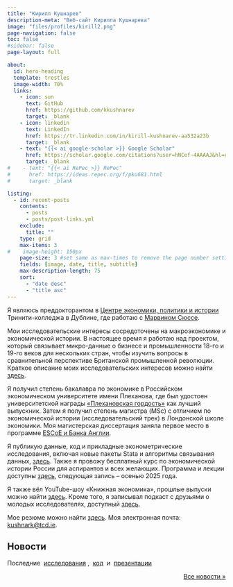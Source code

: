 ```yaml
---
title: "Кирилл Кушнарев"
description-meta: "Веб-сайт Кирилла Кушнарева"
image: "files/profiles/kirill2.png"
page-navigation: false
toc: false
#sidebar: false
page-layout: full

about:
  id: hero-heading
  template: trestles
  image-width: 70%
  links:
    - icon: sun
      text: GitHub
      href: https://github.com/kkushnarev
      target: _blank 
    - icon: linkedin
      text: LinkedIn
      href: https://tr.linkedin.com/in/kirill-kushnarev-aa532a23b
      target: _blank
    - text: "{{< ai google-scholar >}} Google Scholar"
      href: https://scholar.google.com/citations?user=hNCef-4AAAAJ&hl=en
      target: _blank
#    - text: "{{< ai RePec >}} RePec"
#      href: https://ideas.repec.org/f/pku681.html
#      target: _blank

listing:
  - id: recent-posts
    contents: 
      - posts
      - posts/post-links.yml
    exclude:
      title: ""
    type: grid
    max-items: 3
#    image-height: 150px
    page-size: 3 #set same as max-times to remove the page number setting
    fields: [image, date, title, subtitle]
    max-description-length: 75
    sort: 
      - "date desc"
      - "title asc"
---
```


:::{#hero-heading}

Я являюсь преддокторантом в [Центре экономики, политики и истории](https://ceph.ie/people-re/kirill-kushnarev/) Тринити-колледжа в Дублине, где работаю с [Марвином Сюссе](https://marvinsuesse.com).

Мои исследовательские интересы сосредоточены на макроэкономике и экономической истории. В настоящее время я работаю над проектом, который связывает микро-данные о бизнесе и промышленности 18-го и 19-го веков для нескольких стран, чтобы изучить вопросы в сравнительной перспективе Британской промышленной революции. Краткое описание моих исследовательских интересов можно найти [здесь](projects.qmd).

Я получил степень бакалавра по экономике в Российском экономическом университете имени Плеханова, где был удостоен университетской награды [«Плехановская гордость»](https://www-rea-ru.translate.goog/news/3303-vashi-kryilya--nasha-gordost-nazvanyi-luchshie-vyipuskniki-plehanovki-2022-goda?_x_tr_sl=auto&_x_tr_tl=en&_x_tr_hl=ru&_x_tr_pto=wapp) как лучший выпускник. Затем я получил степень магистра (MSc) с отличием по экономической истории (исследовательский трек) в Лондонской школе экономики. Моя магистерская диссертация заняла первое место в программе [ESCoE и Банка Англии](https://www.escoe.ac.uk/opportunities/escoe-masters-dissertation-programme/).

Я публикую данные, код и прикладные эконометрические исследования, включая новые пакеты Stata и алгоритмы связывания данных, [здесь](people.qmd). Также я провожу бесплатный курс по экономической истории России для аспирантов и всех желающих. Программа и лекции доступны [здесь](teaching.qmd), следующая запись – осенью 2025 года.

Я также вёл YouTube-шоу «Книжная экономика», прошлые выпуски можно найти [здесь](https://www.youtube.com/playlist?list=PLSlOrkUZEiSxfeNVza3p1amPzfm-ePJZB). Кроме того, я записывал подкаст с друзьями о молодых исследователях, доступный [здесь](https://podcasts.apple.com/gb/podcast/%D0%B0-%D1%8D%D1%82%D0%BE-%D0%B5%D1%89%D0%B5-%D0%BA%D1%82%D0%BE/id1539021580).

Мое резюме можно найти [здесь](posts.qmd#category=paper). Моя электронная почта: [kushnark@tcd.ie](mailto:kushnark@tcd.ie).

:::

## Новости
Последние &nbsp;[исследования](posts.qmd#category=paper)&nbsp;, &nbsp;[код](posts.qmd#category=news)&nbsp; и &nbsp;[презентации](posts.qmd#category=event)

:::{#recent-posts}
:::

<p align="right">[Все новости »](/posts.qmd)</p>
